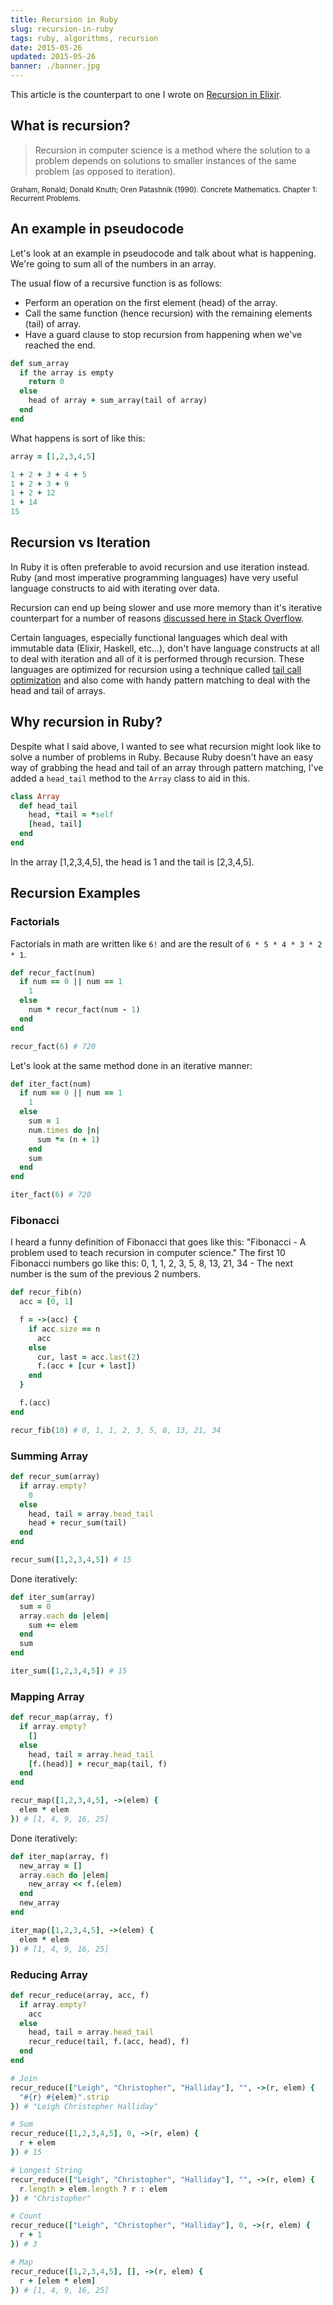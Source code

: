 ```yaml
---
title: Recursion in Ruby
slug: recursion-in-ruby
tags: ruby, algorithms, recursion
date: 2015-05-26
updated: 2015-05-26
banner: ./banner.jpg
---
```


This article is the counterpart to one I wrote on [Recursion in Elixir](http://www.leighhalliday.com/recursion-in-elixir).

## What is recursion?

> Recursion in computer science is a method where the solution to a problem depends on solutions to smaller instances of the same problem (as opposed to iteration).

<small>
  Graham, Ronald; Donald Knuth; Oren Patashnik (1990). Concrete Mathematics.
  Chapter 1: Recurrent Problems.
</small>

## An example in pseudocode

Let's look at an example in pseudocode and talk about what is happening. We're going to sum all of the numbers in an array.

The usual flow of a recursive function is as follows:

- Perform an operation on the first element (head) of the array.
- Call the same function (hence recursion) with the remaining elements (tail) of array.
- Have a guard clause to stop recursion from happening when we've reached the end.

```ruby
def sum_array
  if the array is empty
    return 0
  else
    head of array + sum_array(tail of array)
  end
end
```

What happens is sort of like this:

```ruby
array = [1,2,3,4,5]

1 + 2 + 3 + 4 + 5
1 + 2 + 3 + 9
1 + 2 + 12
1 + 14
15
```

## Recursion vs Iteration

In Ruby it is often preferable to avoid recursion and use iteration instead. Ruby (and most imperative programming languages) have very useful language constructs to aid with iterating over data.

Recursion can end up being slower and use more memory than it's iterative counterpart for a number of reasons [discussed here in Stack Overflow](http://stackoverflow.com/a/3093/1898567).

Certain languages, especially functional languages which deal with immutable data (Elixir, Haskell, etc...), don't have language constructs at all to deal with iteration and all of it is performed through recursion. These languages are optimized for recursion using a technique called [tail call optimization](http://en.wikipedia.org/wiki/Tail_call) and also come with handy pattern matching to deal with the head and tail of arrays.

## Why recursion in Ruby?

Despite what I said above, I wanted to see what recursion might look like to solve a number of problems in Ruby. Because Ruby doesn't have an easy way of grabbing the head and tail of an array through pattern matching, I've added a `head_tail` method to the `Array` class to aid in this.

```ruby
class Array
  def head_tail
    head, *tail = *self
    [head, tail]
  end
end
```

In the array [1,2,3,4,5], the head is 1 and the tail is [2,3,4,5].

## Recursion Examples

### Factorials

Factorials in math are written like `6!` and are the result of `6 * 5 * 4 * 3 * 2 * 1`.

```ruby
def recur_fact(num)
  if num == 0 || num == 1
    1
  else
    num * recur_fact(num - 1)
  end
end

recur_fact(6) # 720
```

Let's look at the same method done in an iterative manner:

```ruby
def iter_fact(num)
  if num == 0 || num == 1
    1
  else
    sum = 1
    num.times do |n|
      sum *= (n + 1)
    end
    sum
  end
end

iter_fact(6) # 720
```

### Fibonacci

I heard a funny definition of Fibonacci that goes like this: "Fibonacci - A problem used to teach recursion in computer science." The first 10 Fibonacci numbers go like this: 0, 1, 1, 2, 3, 5, 8, 13, 21, 34 - The next number is the sum of the previous 2 numbers.

```ruby
def recur_fib(n)
  acc = [0, 1]

  f = ->(acc) {
    if acc.size == n
      acc
    else
      cur, last = acc.last(2)
      f.(acc + [cur + last])
    end
  }

  f.(acc)
end

recur_fib(10) # 0, 1, 1, 2, 3, 5, 8, 13, 21, 34
```

### Summing Array

```ruby
def recur_sum(array)
  if array.empty?
    0
  else
    head, tail = array.head_tail
    head + recur_sum(tail)
  end
end

recur_sum([1,2,3,4,5]) # 15
```

Done iteratively:

```ruby
def iter_sum(array)
  sum = 0
  array.each do |elem|
    sum += elem
  end
  sum
end

iter_sum([1,2,3,4,5]) # 15
```

### Mapping Array

```ruby
def recur_map(array, f)
  if array.empty?
    []
  else
    head, tail = array.head_tail
    [f.(head)] + recur_map(tail, f)
  end
end

recur_map([1,2,3,4,5], ->(elem) {
  elem * elem
}) # [1, 4, 9, 16, 25]
```

Done iteratively:

```ruby
def iter_map(array, f)
  new_array = []
  array.each do |elem|
    new_array << f.(elem)
  end
  new_array
end

iter_map([1,2,3,4,5], ->(elem) {
  elem * elem
}) # [1, 4, 9, 16, 25]
```

### Reducing Array

```ruby
def recur_reduce(array, acc, f)
  if array.empty?
    acc
  else
    head, tail = array.head_tail
    recur_reduce(tail, f.(acc, head), f)
  end
end

# Join
recur_reduce(["Leigh", "Christopher", "Halliday"], "", ->(r, elem) {
  "#{r} #{elem}".strip
}) # "Leigh Christopher Halliday"

# Sum
recur_reduce([1,2,3,4,5], 0, ->(r, elem) {
  r + elem
}) # 15

# Longest String
recur_reduce(["Leigh", "Christopher", "Halliday"], "", ->(r, elem) {
  r.length > elem.length ? r : elem
}) # "Christopher"

# Count
recur_reduce(["Leigh", "Christopher", "Halliday"], 0, ->(r, elem) {
  r + 1
}) # 3

# Map
recur_reduce([1,2,3,4,5], [], ->(r, elem) {
  r + [elem * elem]
}) # [1, 4, 9, 16, 25]
```
